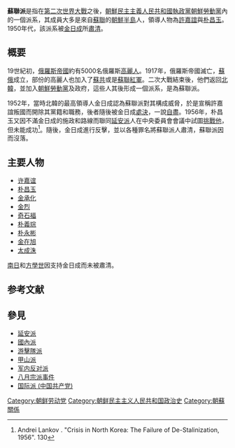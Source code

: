 {{Infobox Korean name
|hangul = 소련파
|hanja = 蘇聯派
|rr = Soryeonpa
|mr = Soryŏnp'a
}}

'''蘇聯派'''是指在[[第二次世界大戰|第二次世界大戰]]之後，[[朝鮮民主主義人民共和國|朝鮮民主主義人民共和國]][[執政黨|執政黨]][[朝鮮勞動黨|朝鮮勞動黨]]內的一個派系，其成員大多是來自[[蘇聯|蘇聯]]的[[朝鮮半島|朝鮮半島]]人，領導人物為[[許嘉誼|許嘉誼]]與[[朴昌玉|朴昌玉]]。1950年代，該派系被[[金日成|金日成]]所[[肅清|肅清]]。

== 概要 ==
19世紀初，[[俄羅斯帝國|俄羅斯帝國]]約有5000名俄羅斯[[高麗人_(中亞)|高麗人]]。1917年，俄羅斯帝國滅亡，[[蘇俄|蘇俄]]成立，部份的高麗人也加入了[[蘇共|蘇共]]或是[[蘇聯紅軍|蘇聯紅軍]]。二次大戰結束後，他們返回[[北韓|北韓]]，並加入[[朝鮮勞動黨|朝鮮勞動黨]]及政府，這些人其後形成一個派系，是為蘇聯派。

1952年，當時北韓的最高領導人金日成認為蘇聯派對其構成威脅，於是宣稱許嘉誼叛國而開除其黨籍和職務，後者隨後被金日成[[處決|處決]]，一說[[自盡|自盡]]。1956年，朴昌玉又因不滿金日成的施政和路線而聯同[[延安派|延安派]]人在中央委員會會議中試圖[[八月宗派事件|挑戰他]]，但未能成功<ref>Andrei Lankov . "Crisis in North Korea: The Failure of De-Stalinization, 1956". 130</ref>。隨後，金日成進行反擊，並以各種罪名將蘇聯派人肅清，蘇聯派因而沒落。

== 主要人物 ==
* [[许嘉谊|许嘉谊]]
* [[朴昌玉|朴昌玉]]
* [[金承化|金承化]]
* [[金烈|金烈]]
* [[奇石福|奇石福]]
* [[朴義琮|朴義琮]]
* [[朴永彬|朴永彬]]
* [[金在旭|金在旭]]
* [[太成洙|太成洙]]

[[南日|南日]]和[[方學世|方學世]]因支持金日成而未被肅清。

== 参考文献 ==
{{Reflist}}

== 參見 ==
{{Portal box|北朝鲜|苏联|共产主义|冷战|国际关系}}
*[[延安派|延安派]]
*[[南朝鲜劳动党|國內派]]
*[[游擊隊派|游擊隊派]]
*[[甲山派|甲山派]]
*[[军内反对派|军内反对派]]
*[[八月宗派事件|八月宗派事件]]
*[[国际派_(中国共产党)|国际派 (中国共产党)]]

[[Category:朝鲜劳动党|Category:朝鲜劳动党]]
[[Category:朝鲜民主主义人民共和国政治史|Category:朝鲜民主主义人民共和国政治史]]
[[Category:朝蘇關係|Category:朝蘇關係]]